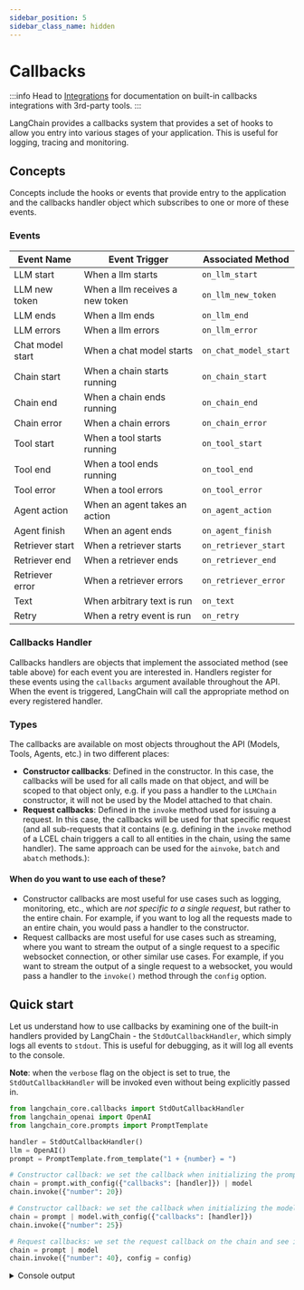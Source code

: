 ```yaml
---
sidebar_position: 5
sidebar_class_name: hidden
---
```

# Callbacks

:::info
Head to [Integrations](/docs/integrations/callbacks/) for documentation on built-in callbacks integrations with 3rd-party tools.
:::

LangChain provides a callbacks system that provides a set of hooks to allow you entry into various stages of your application. This is useful for logging, tracing and monitoring.

## Concepts
Concepts include the hooks or events that provide entry to the application and the callbacks handler object which subscribes to one or more of these events.

### Events
| Event Name | Event Trigger | Associated Method |
| --- | --- | --- |
| LLM start  | When a llm starts | `on_llm_start`|
| LLM new token  | When a llm receives a new token | `on_llm_new_token`|
| LLM ends  | When a llm ends | `on_llm_end`|
| LLM errors  | When a llm errors | `on_llm_error`|
| Chat model start  | When a chat model starts | `on_chat_model_start`|
| Chain start  | When a chain starts running | `on_chain_start`|
| Chain end  | When a chain ends running | `on_chain_end`|
| Chain error  | When a chain errors | `on_chain_error`|
| Tool start  | When a tool starts running | `on_tool_start`|
| Tool end  | When a tool ends running | `on_tool_end`|
| Tool error  | When a tool errors | `on_tool_error`|
| Agent action  | When an agent takes an action | `on_agent_action`|
| Agent finish  | When an agent ends | `on_agent_finish`|
| Retriever start  | When a retriever starts | `on_retriever_start`|
| Retriever end  | When a retriever ends | `on_retriever_end`|
| Retriever error  | When a retriever errors | `on_retriever_error`|
| Text  | When arbitrary text is run | `on_text`|
| Retry  | When a retry event is run | `on_retry`|

### Callbacks Handler

Callbacks handlers are objects that implement the associated method (see table above) for each event you are interested in. Handlers register for these events using the `callbacks` argument available throughout the API. When the event is triggered, LangChain will call the appropriate method on every registered handler.


### Types

The callbacks are available on most objects throughout the API (Models, Tools, Agents, etc.) in two different places:

- **Constructor callbacks**: Defined in the constructor. In this case, the callbacks will be used for all calls made on that object, and will be scoped to that object only, e.g. if you pass a handler to the `LLMChain` constructor, it will not be used by the Model attached to that chain.
- **Request callbacks**: Defined in the `invoke` method used for issuing a request. In this case, the callbacks will be used for that specific request (and all sub-requests that it contains (e.g. defining in the `invoke` method of a LCEL chain triggers a call to all entities in the chain, using the same handler). The same approach can be used for the `ainvoke`, `batch` and `abatch` methods.):

#### When do you want to use each of these?

- Constructor callbacks are most useful for use cases such as logging, monitoring, etc., which are _not specific to a single request_, but rather to the entire chain. For example, if you want to log all the requests made to an entire chain, you would pass a handler to the constructor.
- Request callbacks are most useful for use cases such as streaming, where you want to stream the output of a single request to a specific websocket connection, or other similar use cases. For example, if you want to stream the output of a single request to a websocket, you would pass a handler to the `invoke()` method through the `config` option.

## Quick start

Let us understand how to use callbacks by examining one of the built-in handlers provided by LangChain - the `StdOutCallbackHandler`, which simply logs all events to `stdout`. This is useful for debugging, as it will log all events to the console.

**Note**: when the `verbose` flag on the object is set to true, the `StdOutCallbackHandler` will be invoked even without being explicitly passed in.

```python
from langchain_core.callbacks import StdOutCallbackHandler
from langchain_openai import OpenAI
from langchain_core.prompts import PromptTemplate

handler = StdOutCallbackHandler()
llm = OpenAI()
prompt = PromptTemplate.from_template("1 + {number} = ")

# Constructor callback: we set the callback when initializing the prompt
chain = prompt.with_config({"callbacks": [handler]}) | model
chain.invoke({"number": 20})

# Constructor callback: we set the callback when initializing the model
chain = prompt | model.with_config({"callbacks": [handler]})
chain.invoke({"number": 25})

# Request callbacks: we set the request callback on the chain and see it propagated to all subrequests
chain = prompt | model
chain.invoke({"number": 40}, config = config)
```


<details> <summary>Console output</summary>


<CodeOutputBlock lang="python">

```
> Entering new PromptTemplate chain...
> Template: what is 1 + {number}?

> Finished chain.


> Entering OpenAI chain...
> Prompt: ['what is 1 + 25?']

> Finished llm chain.


> Entering new RunnableSequence chain...


> Entering new PromptTemplate chain...
> Template: what is 1 + {number}?

> Finished chain.


> Entering OpenAI chain...
> Prompt: ['what is 1 + 40?']

> Finished llm chain.

> Finished chain.
```

</CodeOutputBlock>

</details>